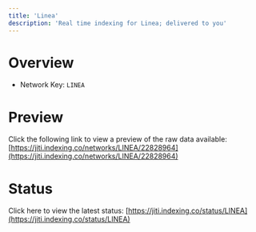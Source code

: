 ```yaml
---
title: 'Linea'
description: 'Real time indexing for Linea; delivered to you'
---
```


# Overview
- Network Key: `LINEA`

# Preview
Click the following link to view a preview of the raw data available: [https://jiti.indexing.co/networks/LINEA/22828964](https://jiti.indexing.co/networks/LINEA/22828964)

# Status
Click here to view the latest status: [https://jiti.indexing.co/status/LINEA](https://jiti.indexing.co/status/LINEA)
